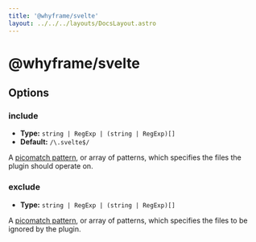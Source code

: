 ```yaml
---
title: '@whyframe/svelte'
layout: ../../../layouts/DocsLayout.astro
---
```


# @whyframe/svelte

## Options

### include

- **Type:** `string | RegExp | (string | RegExp)[]`
- **Default:** `/\.svelte$/`

A [picomatch pattern](https://github.com/micromatch/picomatch), or array of patterns, which specifies the files the plugin should operate on.

### exclude

- **Type:** `string | RegExp | (string | RegExp)[]`

A [picomatch pattern](https://github.com/micromatch/picomatch), or array of patterns, which specifies the files to be ignored by the plugin.
